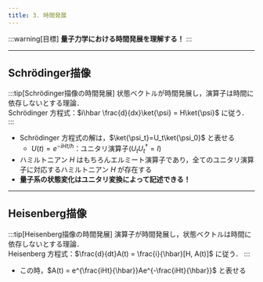 ```yaml
---
title: 3. 時間発展
---
```

:::warning[目標]
**量子力学における時間発展を理解する！**
:::

---

## Schrödinger描像
:::tip[Schrödinger描像の時間発展]
状態ベクトルが時間発展し，演算子は時間に依存しないとする理論．  
Schrödinger 方程式：$i\hbar \frac{d}{dx}\ket{\psi} = H\ket{\psi}$ に従う．
:::
- Schrödinger 方程式の解は，$\ket{\psi_t}=U_t\ket{\psi_0}$ と表せる
    - $U(t) = e^{-iHt/\hbar}$：ユニタリ演算子$(U_t U_t^\dagger = I)$
- ハミルトニアン $H$ はもちろんエルミート演算子であり，全てのユニタリ演算子に対応するハミルトニアン $H$ が存在する
- **量子系の状態変化はユニタリ変換によって記述できる！**

---
## Heisenberg描像
:::tip[Heisenberg描像の時間発展]
演算子が時間発展し，状態ベクトルは時間に依存しないとする理論．  
Heisenberg 方程式：$\frac{d}{dt}A(t) = \frac{i}{\hbar}[H, A(t)]$ に従う．
:::
- この時，$A(t) = e^{\frac{iHt}{\hbar}}Ae^{-\frac{iHt}{\hbar}}$ と表せる